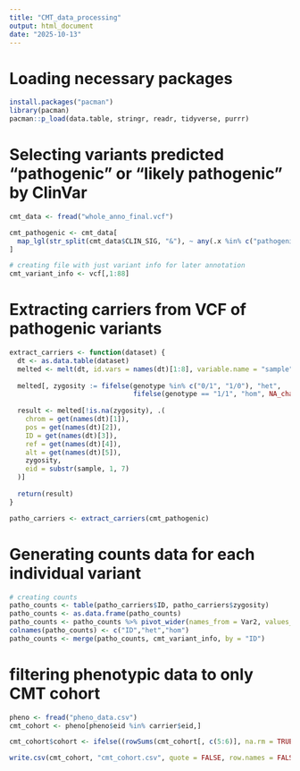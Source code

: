 ---
title: "CMT_data_processing"
output: html_document
date: "2025-10-13"
---

# Loading necessary packages
```{r}
install.packages("pacman")
library(pacman)
pacman::p_load(data.table, stringr, readr, tidyverse, purrr)

```

# Selecting variants predicted "pathogenic" or "likely pathogenic" by ClinVar
```{r}
cmt_data <- fread("whole_anno_final.vcf")

cmt_pathogenic <- cmt_data[
  map_lgl(str_split(cmt_data$CLIN_SIG, "&"), ~ any(.x %in% c("pathogenic", "likely_pathogenic"))),
]

# creating file with just variant info for later annotation
cmt_variant_info <- vcf[,1:88]

```


# Extracting carriers from VCF of pathogenic variants
```{r}
extract_carriers <- function(dataset) {
  dt <- as.data.table(dataset)
  melted <- melt(dt, id.vars = names(dt)[1:8], variable.name = "sample", value.name = "genotype")
  
  melted[, zygosity := fifelse(genotype %in% c("0/1", "1/0"), "het",
                               fifelse(genotype == "1/1", "hom", NA_character_))]
  
  result <- melted[!is.na(zygosity), .(
    chrom = get(names(dt)[1]),
    pos = get(names(dt)[2]),
    ID = get(names(dt)[3]),
    ref = get(names(dt)[4]),
    alt = get(names(dt)[5]),
    zygosity,
    eid = substr(sample, 1, 7)
  )]
  
  return(result)
}

patho_carriers <- extract_carriers(cmt_pathogenic)

```


# Generating counts data for each individual variant
```{r}
# creating counts
patho_counts <- table(patho_carriers$ID, patho_carriers$zygosity)
patho_counts <- as.data.frame(patho_counts)
patho_counts <- patho_counts %>% pivot_wider(names_from = Var2, values_from = Freq, values_fill = NA)
colnames(patho_counts) <- c("ID","het","hom")
patho_counts <- merge(patho_counts, cmt_variant_info, by = "ID")

```


# filtering phenotypic data to only CMT cohort
```{r}
pheno <- fread("pheno_data.csv")
cmt_cohort <- pheno[pheno$eid %in% carrier$eid,]

cmt_cohort$cohort <- ifelse((rowSums(cmt_cohort[, c(5:6)], na.rm = TRUE) > 0) & (rowSums(cmt_cohort[, c(7:22)], na.rm = TRUE) > 0) | (!is.na(cmt_cohort$neuropathic_pain) & cmt_cohort$neuropathic_pain == 1), "pain", "no_pain")

write.csv(cmt_cohort, "cmt_cohort.csv", quote = FALSE, row.names = FALSE)
```





